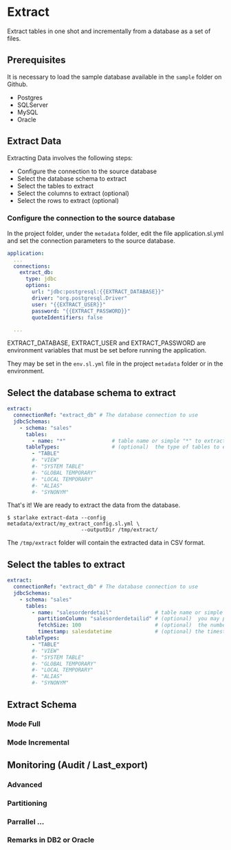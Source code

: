 # Extract

Extract tables in one shot and incrementally from a database as a set of files.


## Prerequisites
It is necessary to load the sample database available in the `sample` folder on Github.

- Postgres
- SQLServer
- MySQL
- Oracle




## Extract Data

Extracting Data involves the following steps:

- Configure the connection to the source database
- Select the database schema to extract
- Select the tables to extract
- Select the columns to extract (optional)
- Select the rows to extract (optional)

### Configure the connection to the source database

In the project folder, under the `metadata` folder,  edit the file application.sl.yml and set the connection parameters to the source database.

```yaml title="metadata/application.sl.yml"
application:
  ...
  connections:
    extract_db:
      type: jdbc
      options:
        url: "jdbc:postgresql:{{EXTRACT_DATABASE}}"
        driver: "org.postgresql.Driver"
        user: "{{EXTRACT_USER}}"
        password: "{{EXTRACT_PASSWORD}}"
        quoteIdentifiers: false

  ...
```

EXTRACT_DATABASE, EXTRACT_USER and EXTRACT_PASSWORD are environment variables that must be set before running the application.

They may be set in the `env.sl.yml` file in the project `metadata` folder or in the environment.

## Select the database schema to extract

```yaml title="metadata/extract/my_extract_config.sl.yml"
extract:
  connectionRef: "extract_db" # The database connection to use
  jdbcSchemas:
    - schema: "sales"
      tables:
        - name: "*"               # table name or simple "*" to extract all tables
      tableTypes:                 # (optional)  the type of tables to extract
        - "TABLE"
        #- "VIEW"
        #- "SYSTEM TABLE"
        #- "GLOBAL TEMPORARY"
        #- "LOCAL TEMPORARY"
        #- "ALIAS"
        #- "SYNONYM"
```
That's it! We are ready to extract the data from the database.

```shell
$ starlake extract-data --config metadata/extract/my_extract_config.sl.yml \
                        --outputDir /tmp/extract/
```

The `/tmp/extract` folder will contain the extracted data in CSV format.

## Select the tables to extract

```yaml title="metadata/extract/my_extract_config.sl.yml"
extract:
  connectionRef: "extract_db" # The database connection to use
  jdbcSchemas:
    - schema: "sales"
      tables:
        - name: "salesorderdetail"              # table name or simple "*" to extract all tables
          partitionColumn: "salesorderdetailid" # (optional)  you may parallelize the extraction based on this field
          fetchSize: 100                        # (optional)  the number of rows to fetch at a time
          timestamp: salesdatetime              # (optional) the timestamp field to use for incremental extraction
      tableTypes:
        - "TABLE"
        #- "VIEW"
        #- "SYSTEM TABLE"
        #- "GLOBAL TEMPORARY"
        #- "LOCAL TEMPORARY"
        #- "ALIAS"
        #- "SYNONYM"
```


## Extract Schema
### Mode Full
### Mode Incremental
## Monitoring (Audit / Last_export)
### Advanced
### Partitioning
### Parrallel ...
### Remarks in DB2 or Oracle
